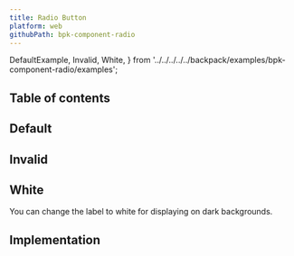 ```yaml
---
title: Radio Button
platform: web
githubPath: bpk-component-radio
---
```



  DefaultExample,
  Invalid,
  White,
} from '../../../../../backpack/examples/bpk-component-radio/examples';

## Table of contents

## Default

<PresentationBlock>
  <DefaultExample />
</PresentationBlock>

## Invalid

<PresentationBlock>
  <Invalid />
</PresentationBlock>

## White

You can change the label to white for displaying on dark backgrounds.

<PresentationBlock>
  <White />
</PresentationBlock>


## Implementation

<Readme />

